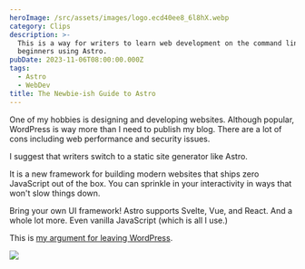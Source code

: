```yaml
---
heroImage: /src/assets/images/logo.ecd40ee8_6l8hX.webp
category: Clips
description: >-
  This is a way for writers to learn web development on the command line for
  beginners using Astro.
pubDate: 2023-11-06T08:00:00.000Z
tags:
  - Astro
  - WebDev
title: The Newbie-ish Guide to Astro
---
```


One of my hobbies is designing and developing websites. Although popular, WordPress is way more than I need to publish my blog. There are a lot of cons including web performance and security issues.

I suggest that writers switch to a static site generator like Astro.

It is a new framework for building modern websites that ships zero JavaScript out of the box. You can sprinkle in your interactivity in ways that won't slow things down.

Bring your own UI framework! Astro supports Svelte, Vue, and React. And a whole lot more. Even vanilla JavaScript (which is all I use.)

This is [my argument for leaving WordPress](https://www.suzza.dev/one/wordpress/ 'Reasons to consider leaving WordPress').

![](../assets/images/astro-logo-dark.png)
